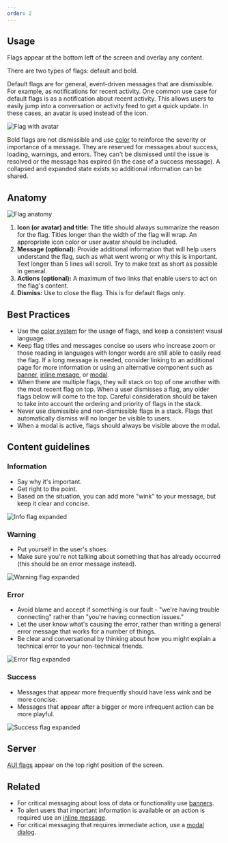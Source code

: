```yaml
---
order: 2
---
```


## Usage

Flags appear at the bottom left of the screen and overlay any content.

There are two types of flags: default and bold.

Default flags are for general, event-driven messages that are dismissible. For example, as notifications for recent activity. One common use case for default flags is as a notification about recent activity. This allows users to easily jump into a conversation or activity feed to get a quick update. In these cases, an avatar is used instead of the icon.

![Flag with avatar](../images/flag-avatar-attachment.png)

Bold flags are not dismissible and use [color](/foundations/color) to reinforce the severity or importance of a message. They are reserved for messages about success, loading, warnings, and errors. They can't be dismissed until the issue is resolved or the message has expired (in the case of a success message). A collapsed and expanded state exists so additional information can be shared.

## Anatomy

![Flag anatomy](../images/flag-anatomy.png)

1. **Icon (or avatar) and title:** The title should always summarize the reason for the flag. Titles longer than the width of the flag will wrap. An appropriate icon color or user avatar should be included.
2. **Message (optional):** Provide additional information that will help users understand the flag, such as what went wrong or why this is important. Text longer than 5 lines will scroll. Try to make text as short as possible in general.
3. **Actions (optional):** A maximum of two links that enable users to act on the flag's content.
4. **Dismiss:** Use to close the flag. This is for default flags only.

## Best Practices

- Use the [color system](/foundations/color) for the usage of flags, and keep a consistent visual language.
- Keep flag titles and messages concise so users who increase zoom or those reading in languages with longer words are still able to easily read the flag. If a long message is needed, consider linking to an additional page for more information or using an alternative component such as [banner](/components/banner), [inline mesage](/components/inline-message), or [modal](/components/modal-dialog).
- When there are multiple flags, they will stack on top of one another with the most recent flag on top. When a user dismisses a flag, any older flags below will come to the top. Careful consideration should be taken to take into account the ordering and priority of flags in the stack.
- Never use dismissible and non-dismissible flags in a stack. Flags that automatically dismiss will no longer be visible to users.
- When a modal is active, flags should always be visible above the modal.

## Content guidelines

### Information

- Say why it's important.
- Get right to the point.
- Based on the situation, you can add more "wink" to your message, but keep it clear and concise.

![Info flag expanded](../images/flag-bold-info-expanded.png)

### Warning

- Put yourself in the user's shoes.
- Make sure you're not talking about something that has already occurred (this should be an error message instead).

![Warning flag expanded](../images/flag-bold-warning-expanded.png)

### Error

- Avoid blame and accept if something is our fault - "we're having trouble connecting" rather than "you're having connection issues."
- Let the user know what's causing the error, rather than writing a general error message that works for a number of things.
- Be clear and conversational by thinking about how you might explain a technical error to your non-technical friends.

![Error flag expanded](../images/flag-bold-error-expanded.png)

### Success

- Messages that appear more frequently should have less wink and be more concise.
- Messages that appear after a bigger or more infrequent action can be more playful.

![Success flag expanded](../images/flag-bold-success-expanded.png)

## Server

[AUI flags](https://docs.atlassian.com/aui/latest/docs/flag.html) appear on the top right position of the screen.

## Related

- For critical messaging about loss of data or functionality use [banners](/components/banner).
- To alert users that important information is available or an action is required use an [inline message](/components/inline-message).
- For critical messaging that requires immediate action, use a [modal dialog](/components/modal-dialog).
